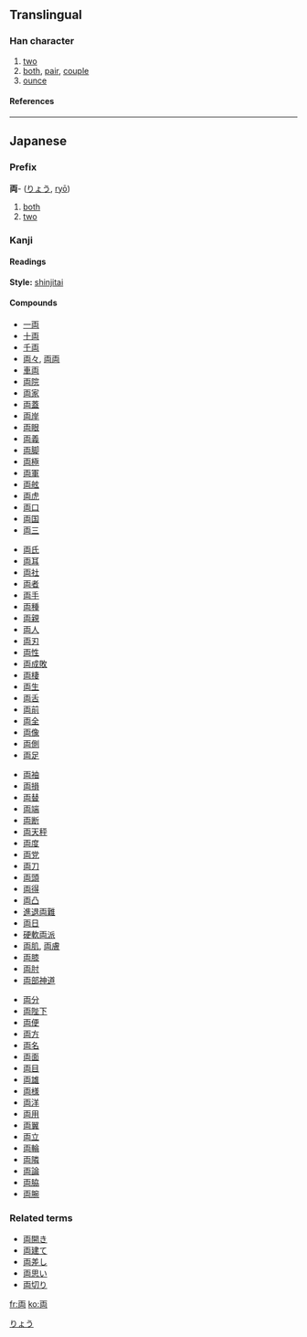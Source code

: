 {{see|兩}}<!-- may be replaced by zh-forms -->

==Translingual==
===Han character===
{{Han char|rad=一|as=05|sn=6|four=|canj=一山月 (MUB)}}
# [[two]]
# [[both]], [[pair]], [[couple]]
# [[ounce]]
====References====
{{Han ref|kx=0078.101|dkj=00046|dj=0157.070|hdz=10019.010|uh=4E21|ud=20001}}
----
== Japanese ==
===Prefix===
'''両'''- ([[りょう]], [[ryō]])
# [[both]]
# [[two]]


===Kanji===
{{ja-kanji|grade=|rs=一05}}
====Readings====
{{ja-readings|on=[[りょう]] ([[ryō]])|kun=[[ふたつ]] ([[futatsu]])}}
'''Style:''' [[shinjitai]]

====Compounds====
{{top4}}
*[[一両]]
*[[十両]]
*[[千両]]
*[[両々]], [[両両]]
*[[車両]]
*[[両院]]
*[[両家]]
*[[両蓋]]
*[[両岸]]
*[[両眼]]
*[[両義]]
*[[両脚]]
*[[両極]]
*[[両軍]]
*[[両舷]]
*[[両虎]]
*[[両口]]
*[[両国]]
*[[両三]]
{{mid4}}
*[[両氏]]
*[[両耳]]
*[[両社]]
*[[両者]]
*[[両手]]
*[[両種]]
*[[両親]]
*[[両人]]
*[[両刃]]
*[[両性]]
*[[両成敗]]
*[[両棲]]
*[[両生]]
*[[両舌]]
*[[両前]]
*[[両全]]
*[[両像]]
*[[両側]]
*[[両足]]
{{mid4}}
*[[両袖]]
*[[両損]]
*[[両替]]
*[[両端]]
*[[両断]]
*[[両天秤]]
*[[両度]]
*[[両党]]
*[[両刀]]
*[[両頭]]
*[[両得]]
*[[両凸]]
*[[進退両難]]
*[[両日]]
*[[硬軟両派]]
*[[両肌]], [[両膚]]
*[[両膝]]
*[[両肘]]
*[[両部神道]]
{{mid4}}
*[[両分]]
*[[両陛下]]
*[[両便]]
*[[両方]]
*[[両名]]
*[[両面]]
*[[両目]]
*[[両雄]]
*[[両様]]
*[[両洋]]
*[[両用]]
*[[両翼]]
*[[両立]]
*[[両輪]]
*[[両隣]]
*[[両論]]
*[[両脇]]
*[[両腕]]
{{bottom}}


===Related terms===
*[[両開き]]
*[[両建て]]
*[[両差し]]
*[[両思い]]
*[[両切り]]



[[Category:Japanese prefixes|りょう]]



[[fr:両]]
[[ko:両]]